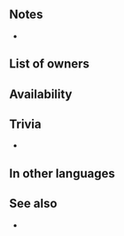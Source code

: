 {{SkillPage Tabs}}{{Passive
|type=C
|name=Dragon Exp.
|exclusive=0
|canUseWeapon={{WeaponList|Dragonstone}}
|canUseMove={{MoveList|All}}
|1name=Dragon Exp. 1
|1tagid=SID_竜の経験1
|1cost=30
|1effect=While unit lives and uses a dragonstone, unit gets 1.5x EXP. (Only highest value applied. Does not stack.)
|1required=-
|1promotionRarity=4
|1promotionTier=1
|2name=Dragon Exp. 2
|2tagid=SID_竜の経験2
|2cost=60
|2effect=While unit lives, all dragonstone allies on team get 1.5x EXP. (Only highest value applied. Does not stack.)
|2promotionRarity=5
|2promotionTier=1
|3name=Dragon Exp. 3
|3tagid=SID_竜の経験3
|3cost=120
|3effect=While unit lives, all dragonstone allies on team get 2x EXP. (Only highest value applied. Does not stack.)
}}
==Notes==
*
==List of owners==
{{Skill Hero List}}
==Availability==
{{PassiveFocusList}}
{{PassiveDistributionList}}
{{PassiveCombatManualList}}
==Trivia==
* 
==In other languages==
{{OtherLanguages
|japanese=竜の経験
|german=Drachenerf.
|spanishEU=Exp de dragón
|spanishLA=Exp. con dragón
|french=Exp. de dragon
|italian=Esp drago
|chineseTW=龍之經驗
|portuguese=Dragão exp.
}}
==See also==
* 
{{Passives Navbox|C}}